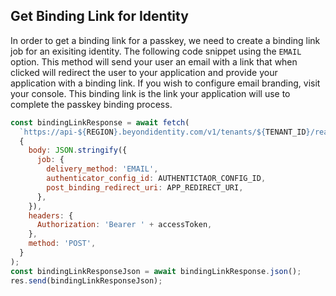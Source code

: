 ## Get Binding Link for Identity

In order to get a binding link for a passkey, we need to create a binding link job for an exisiting identity. The following code snippet using the `EMAIL` option. This method will send your user an email with a link that when clicked will redirect the user to your application and provide your application with a binding link. If you wish to configure email branding, visit your console. This binding link is the link your application will use to complete the passkey binding process.

```jsx
const bindingLinkResponse = await fetch(
  `https://api-${REGION}.beyondidentity.com/v1/tenants/${TENANT_ID}/realms/${REALM_ID}/identities/${IDENTITY_ID}/credential-binding-jobs`,
  {
    body: JSON.stringify({
      job: {
        delivery_method: 'EMAIL',
        authenticator_config_id: AUTHENTICTAOR_CONFIG_ID,
        post_binding_redirect_uri: APP_REDIRECT_URI,
      },
    }),
    headers: {
      Authorization: 'Bearer ' + accessToken,
    },
    method: 'POST',
  }
);
const bindingLinkResponseJson = await bindingLinkResponse.json();
res.send(bindingLinkResponseJson);
```
